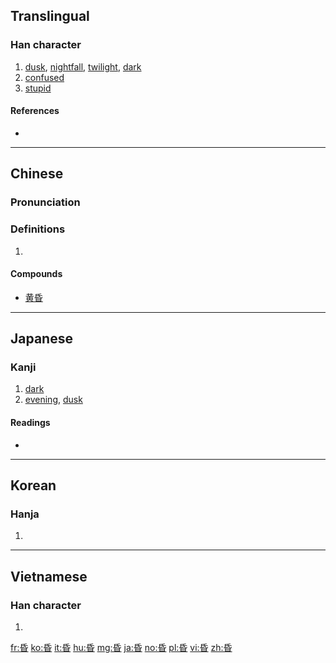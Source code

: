 ==Translingual==

===Han character===
{{Han char|rn=72|rad=日|as=04|sn=8|four=72604|canj=HPA|ids=⿱氏日}}

# [[dusk]], [[nightfall]], [[twilight]], [[dark]]
# [[confused]]
# [[stupid]]

====References====
* {{Han ref|kx=0491.140|dkj=13806|dj=0854.010|hdz=21492.030|uh=660F|ud=26127|bh=A9FC|bd=43516}}

----

==Chinese==
{{zh-forms}}

===Pronunciation===
{{zh-pron
|m=hūn
|c=fan1
|mc=y
|oc=y
|ma=Zh-hun.ogg
|cat=n
}}

===Definitions===
# {{rfdef|lang=zh}}

====Compounds====
* [[黄昏]]

----

==Japanese==

===Kanji===
{{ja-kanji|grade=|rs=日04}}

# [[dark]]
# [[evening]], [[dusk]]

====Readings====
* {{ja-readings|on=[[こん]] (kon)|kun=[[くらい]] (kurai)}}

----

==Korean==

===Hanja===
{{ko-hanja|hangeul=혼|eumhun=|rv=hon|mr=hon|y=hon}}

# {{defn|lang=ko|sort=日04}}

----

==Vietnamese==

===Han character===
{{vi-hantu|[[hôn]], [[hon]]|rs=日04}}

# {{defn|lang=vi|sort=日04}}

[[fr:昏]]
[[ko:昏]]
[[it:昏]]
[[hu:昏]]
[[mg:昏]]
[[ja:昏]]
[[no:昏]]
[[pl:昏]]
[[vi:昏]]
[[zh:昏]]
